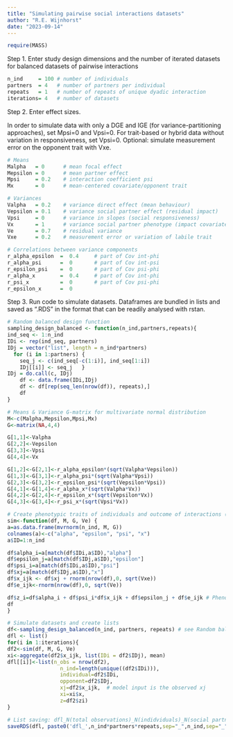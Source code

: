 ```yaml
---
title: "Simulating pairwise social interactions datasets"
author: "R.E. Wijnhorst"
date: "2023-09-14"
---
```


```r
require(MASS)
```

Step 1. Enter study design dimensions and the number of iterated datasets for balanced datasets of pairwise interactions

```r
n_ind     = 100 # number of individuals 
partners  = 4   # number of partners per individual
repeats   = 1   # number of repeats of unique dyadic interaction
iterations= 4   # number of datasets
```

Step 2. Enter effect sizes. 

In order to simulate data with only a DGE and IGE (for variance-partitioning approaches), set Mpsi=0 and Vpsi=0. For trait-based or hybrid data without variation in responsiveness, set Vpsi=0. Optional: simulate measurement error on the opponent trait with Vxe. 

```r
# Means
Malpha   = 0      # mean focal effect
Mepsilon = 0      # mean partner effect
Mpsi     = 0.2    # interaction coefficient psi
Mx       = 0      # mean-centered covariate/opponent trait

# Variances
Valpha   = 0.2    # variance direct effect (mean behaviour)
Vepsilon = 0.1    # variance social partner effect (residual impact)
Vpsi     = 0      # variance in slopes (social responsiveness)
Vx       = 1      # variance social partner phenotype (impact covariate)
Ve       = 0.7    # residual variance
Vxe      = 0.2    # measurement error or variation of labile trait

# Correlations between variance components
r_alpha_epsilon  =  0.4     # part of Cov int-phi
r_alpha_psi      =  0       # part of Cov int-psi 
r_epsilon_psi    =  0       # part of Cov psi-phi 
r_alpha_x        =  0.4     # part of Cov int-phi 
r_psi_x          =  0       # part of Cov psi-phi 
r_epsilon_x      =  0
```

Step 3. Run code to simulate datasets. Dataframes are bundled in lists and saved as ".RDS" in the format that can be readily analysed with rstan.

```r
# Random balanced design function
sampling_design_balanced <- function(n_ind,partners,repeats){
ind_seq <- 1:n_ind 
IDi <- rep(ind_seq, partners) 
IDj = vector("list", length = n_ind*partners) 
  for (i in 1:partners) {
    seq_j <- c(ind_seq[-c(1:i)], ind_seq[1:i])
    IDj[[i]] <- seq_j   }
IDj = do.call(c, IDj)
    df <- data.frame(IDi,IDj)
    df <- df[rep(seq_len(nrow(df)), repeats),] 
    df
}

# Means & Variance G-matrix for multivariate normal distribution
M<-c(Malpha,Mepsilon,Mpsi,Mx)
G<-matrix(NA,4,4)

G[1,1]<-Valpha
G[2,2]<-Vepsilon
G[3,3]<-Vpsi
G[4,4]<-Vx

G[1,2]<-G[2,1]<-r_alpha_epsilon*(sqrt(Valpha*Vepsilon)) 
G[1,3]<-G[3,1]<-r_alpha_psi*(sqrt(Valpha*Vpsi)) 
G[2,3]<-G[3,2]<-r_epsilon_psi*(sqrt(Vepsilon*Vpsi))
G[4,1]<-G[1,4]<-r_alpha_x*(sqrt(Valpha*Vx))
G[4,2]<-G[2,4]<-r_epsilon_x*(sqrt(Vepsilon*Vx))
G[4,3]<-G[3,4]<-r_psi_x*(sqrt(Vpsi*Vx))

# Create phenotypic traits of individuals and outcome of interactions (requires study design)
sim<-function(df, M, G, Ve) {
a=as.data.frame(mvrnorm(n_ind, M, G))
colnames(a)<-c("alpha", "epsilon", "psi", "x")
a$ID=1:n_ind

df$alpha_i=a[match(df$IDi,a$ID),"alpha"]
df$epsilon_j=a[match(df$IDj,a$ID),"epsilon"]
df$psi_i=a[match(df$IDi,a$ID),"psi"]
df$xj=a[match(df$IDj,a$ID),"x"]
df$x_ijk <- df$xj + rnorm(nrow(df),0, sqrt(Vxe))
df$e_ijk<-rnorm(nrow(df),0, sqrt(Ve))

df$z_i=df$alpha_i + df$psi_i*df$x_ijk + df$epsilon_j + df$e_ijk # Phenotypic Equation
df
}

# Simulate datasets and create lists
df<-sampling_design_balanced(n_ind, partners, repeats) # see Random balanced design function
dfl <- list()
for(i in 1:iterations){
df2<-sim(df, M, G, Ve)
xi<-aggregate(df2$x_ijk, list(IDi = df2$IDj), mean)
dfl[[i]]<-list(n_obs = nrow(df2),
                 n_ind=length(unique((df2$IDi))),
                 individual=df2$IDi,
                 opponent=df2$IDj,
                 xj=df2$x_ijk,  # model input is the observed xj
                 xi=xi$x,
                 z=df2$zi)
}

# List saving: dfl_N(total observations)_N(indidviduals)_N(social partners)_N(repeats)
saveRDS(dfl, paste0('dfl_',n_ind*partners*repeats,sep="_",n_ind,sep="_",partners,sep="_",repeats,"x.RDS"))
```